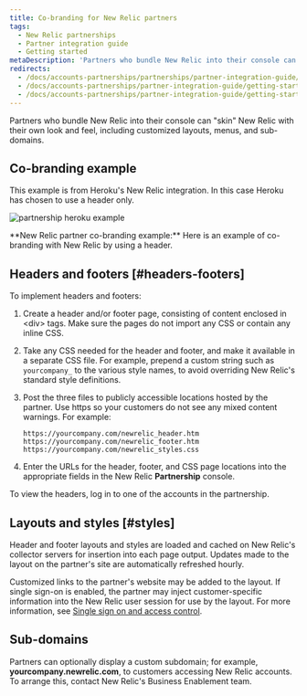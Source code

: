 ```yaml
---
title: Co-branding for New Relic partners
tags:
  - New Relic partnerships
  - Partner integration guide
  - Getting started
metaDescription: 'Partners who bundle New Relic into their console can use co-branding, including customized layouts, menus, and sub-domains.'
redirects:
  - /docs/accounts-partnerships/partnerships/partner-integration-guide/co-branding
  - /docs/accounts-partnerships/partner-integration-guide/getting-started/co-branding
  - /docs/accounts-partnerships/partner-integration-guide/getting-started/co-branding-new-relic-partners
---
```



Partners who bundle New Relic into their console can "skin" New Relic with their own look and feel, including customized layouts, menus, and sub-domains.

## Co-branding example

This example is from Heroku's New Relic integration. In this case Heroku has chosen to use a header only.

<img
  title="partnership heroku example"
  alt="partnership heroku example"
  src={partnershipHerokuNewRelicCobranding}
/>

<figcaption>
  **New Relic partner co-branding example:** Here is an example of co-branding with New Relic by using a header.
</figcaption>

## Headers and footers [#headers-footers]

To implement headers and footers:

1. Create a header and/or footer page, consisting of content enclosed in &lt;div> tags. Make sure the pages do not import any CSS or contain any inline CSS.
2. Take any CSS needed for the header and footer, and make it available in a separate CSS file. For example, prepend a custom string such as `yourcompany_` to the various style names, to avoid overriding New Relic's standard style definitions.
3. Post the three files to publicly accessible locations hosted by the partner. Use https so your customers do not see any mixed content warnings. For example:

   ```
   https://yourcompany.com/newrelic_header.htm
   https://yourcompany.com/newrelic_footer.htm
   https://yourcompany.com/newrelic_styles.css
   ```
4. Enter the URLs for the header, footer, and CSS page locations into the appropriate fields in the New Relic **Partnership** console.

<Callout variant="tip">
  To view the headers, log in to one of the accounts in the partnership.
</Callout>

## Layouts and styles [#styles]

Header and footer layouts and styles are loaded and cached on New Relic's collector servers for insertion into each page output. Updates made to the layout on the partner's site are automatically refreshed hourly.

Customized links to the partner's website may be added to the layout. If single sign-on is enabled, the partner may inject customer-specific information into the New Relic user session for use by the layout. For more information, see [Single sign on and access control](/docs/accounts-partnerships/partnerships/partner-integration-guide/single-sign-access-control).

## Sub-domains

Partners can optionally display a custom subdomain; for example, **yourcompany.newrelic.com**, to customers accessing New Relic accounts. To arrange this, contact New Relic's Business Enablement team.
